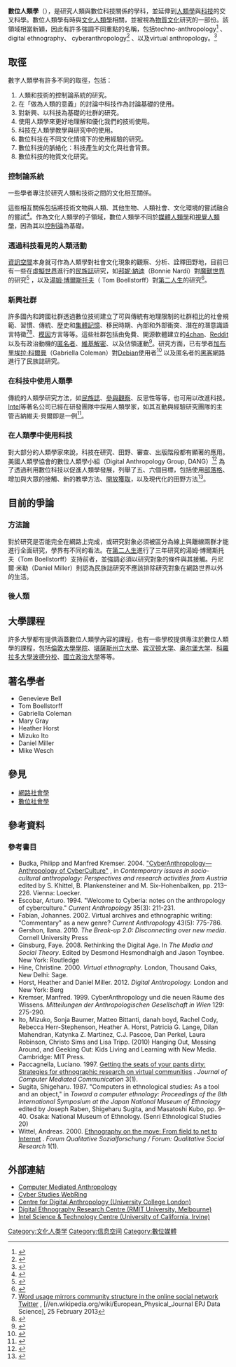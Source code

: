 {{NoteTA
|zh-hans:数码; zh-hk:數碼; zh-tw:數位;
|zh-cn:信息; zh-tw:資訊;
}}
{{人类学|social/cultural}}
'''數位人類學'''（{{Lang-en|digital anthropology}}），是研究人類與數位科技關係的學科，並延伸到[[人類學|人類學]]與[[科技|科技]]的交叉科學。數位人類學有時與[[文化人類學|文化人類學]]相關，並被視為[[物質文化|物質文化]]研究的一部份。該領域相當新穎，因此有許多強調不同重點的名稱，包括techno-anthropology<ref>{{Cite web|url=http://www.studyguide.aau.dk/programmes/postgraduate/53203/|title=Techno-Anthropology course guide|accessdate=14 March 2013|publisher=Aalborg University|archive-date=2013-04-02|archive-url=https://web.archive.org/web/20130402105317/http://www.studyguide.aau.dk/programmes/postgraduate/53203/|dead-url=no}}</ref> 、digital ethnography、 cyberanthropology<ref>{{Cite web|url=http://xirdalium.net/category/anthropology/cyberanthropology/|title=Cyberanthropology|accessdate=March 14, 2013|author=Knorr, Alexander|date=August 2011|publisher=Peter Hammer Verlag Gmbh|archive-date=2013-05-08|archive-url=https://web.archive.org/web/20130508145701/http://xirdalium.net/category/anthropology/cyberanthropology/|dead-url=no}}</ref> 、以及virtual anthropology。<ref>{{Cite book|title=Virtual Anthropology: A guide to a new interdisciplinary field|last=Weber, Gerhard|last2=Bookstein, Fred|publisher=Springer|year=2011|isbn=978-3211486474}}</ref>

== 取徑 ==
數字人類學有許多不同的取徑，包括：
# 人類和技術的控制論系統的研究。
# 在「做為人類的意義」的討論中科技作為討論基礎的使用。
# 對新興、以科技為基礎的社群的研究。
# 使用人類學來更好地理解和優化我們的技術使用。
# 科技在人類學教學與研究中的使用。
# 數位科技在不同文化情境下的使用經驗的研究。
# 數位科技的脈絡化：科技產生的文化與社會背景。
# 數位科技的物質文化研究。

=== 控制論系統 ===
一些學者專注於研究人類和技術之間的文化相互關係。

這些相互關係包括將技術文物與人類、其他生物、人類社會、文化環境的嘗試融合的嘗試<ref>{{Cite book|title=The Techno-human Shell-A Jump in the Evolutionary Gap|last=Carvalko, Joseph|publisher=Sunbury Press|year=2012|isbn=978-1620061657}}</ref>。作為文化人類學的子領域，數位人類學不同於[[媒體人類學|媒體人類學]]和[[視覺人類學|視覺人類學]]，因為其以[[控制论|控制論]]為基礎。

=== 透過科技看見的人類活動 ===
[[信息空间|資訊空間]]本身就可作為人類學對社會文化現象的觀察、分析、詮釋田野地，目前已有一些在[[虛擬世界|虛擬世界]]進行的[[民族誌|民族誌]]研究，如[[邦妮·納迪|邦妮·納迪]]（Bonnie Nardi）對[[魔兽世界|魔獸世界]]的研究<ref>{{Cite book|title=My Life as a Night Elf Priest: An Anthropological Account of World of Warcraft|last=Nardi, Bonnie|publisher=University of Michigan Press|year=2010|isbn=978-0472050987}}</ref> ，以及[[湯姆·博爾斯托夫|湯姆·博爾斯托夫]]（ Tom Boellstorff）對[[第二人生|第二人生]]的研究<ref>{{Cite book|title=Coming of Age in Second Life: An Anthropologist Explores the Virtually Human|last=Boellstorff, Tom|publisher=Princeton University Press|year=2010|isbn=978-0691146270}}</ref>。

=== 新興社群 ===
許多國內和跨國社群透過數位技術建立了可與傳統有地理限制的社群相比的社會規範、習慣、傳統、歷史和[[集體記憶|集體記憶]]、移民時期、內部和外部衝突、潛在的潛意識語言特徵<ref>[http://www.epjdatascience.com/content/2/1/3 Word usage mirrors community structure in the online social network Twitter] {{Wayback|url=http://www.epjdatascience.com/content/2/1/3 |date=20160114070153 }}, [//en.wikipedia.org/wiki/European_Physical_Journal EPJ Data Science], 25 February 2013</ref><ref>{{Cite news|url=https://www.theguardian.com/news/datablog/2013/mar/15/twitter-users-tribes-language-analysis-tweets|title=Twitter users forming tribes with own language, tweet analysis shows|last=Rodrigues|first=Jason|date=15 March 2013|newspaper=The Guardian|accessdate=2017-01-25|archive-date=2018-06-12|archive-url=https://web.archive.org/web/20180612140408/https://www.theguardian.com/news/datablog/2013/mar/15/twitter-users-tribes-language-analysis-tweets|dead-url=no}}</ref>、[[模因|模因]]方言等等。這些社群包括由免費、開源軟體建立的[[4chan|4chan]]、[[Reddit|Reddit]]以及有政治動機的[[匿名者|匿名者]]、[[維基解密|維基解密]]、以及佔領運動<ref>{{Cite web|url=http://flosshub.org/node/43|title=Abstract of 'The social construction of freedom in free and open source software: Hackers, ethics, and the liberal tradition'|accessdate=11 March 2013|publisher=FlossHub|archive-url=https://web.archive.org/web/20171201131803/https://flosshub.org/node/43|archive-date=2017-12-01|dead-url=yes}}</ref>。研究方面，已有學者[[加布里埃拉·科爾曼|加布里埃拉·科爾曼]]（Gabriella Coleman）對[[Debian|Debian]]使用者<ref>{{Cite web |url=http://codingfreedom.com/ |title=存档副本 |accessdate=2017-01-25 |archive-date=2013-04-28 |archive-url=https://web.archive.org/web/20130428032555/http://codingfreedom.com/ |dead-url=yes }}</ref> 以及匿名者的[[黑客|黑客]]網路進行了民族誌研究。

=== 在科技中使用人類學 ===
傳統的人類學研究方法，如[[民族誌|民族誌]]、[[參與觀察|參與觀察]]、反思性等等，也可用以改進科技。[[Intel|Intel]]等著名公司已經在研發團隊中採用人類學家，如其互動與經驗研究團隊的主管吉納維夫·貝爾即是一例<ref>{{Cite web |url=http://money.cnn.com/2010/09/20/technology/intel_anthropologist.fortune/index.htm |title=存档副本 |accessdate=2017-01-25 |archive-date=2019-02-13 |archive-url=https://web.archive.org/web/20190213071445/https://money.cnn.com/2010/09/20/technology/intel_anthropologist.fortune/index.htm |dead-url=no }}</ref>。

=== 在人類學中使用科技 ===
對大部分的人類學家來說，科技在研究、田野、審查、出版階段都有顯著的應用。美國人類學協會的數位人類學小組（Digital Anthropology Group, DANG）<ref>{{Cite web|url=http://01anthropology.wordpress.com/2012/08/17/dang-in-san-francisco/|title=DANG in San Francisco|accessdate=12 March 2013|author=Thompson, Mark|date=17 August 2012|publisher=DANG, the Digital Anthropology Group, official blog|archive-date=2019-04-13|archive-url=https://web.archive.org/web/20190413154628/https://01anthropology.wordpress.com/2012/08/17/dang-in-san-francisco/|dead-url=no}}</ref> 為了透過利用數位科技以促進人類學發展，列舉了五、六個目標，包括使用[[部落格|部落格]]、增加與大眾的接觸、新的教學方法、[[开放获取|開放獲取]]，以及現代化的田野方法<ref>{{Cite web|url=http://savageminds.org/2013/01/22/digital-anthropologys-to-do-list/|title=Digital Anthropology’s To Do List|accessdate=12 March 2013|author=Thompson, Matt|date=22 January 2013|publisher=Savage Minds|archive-date=2018-11-16|archive-url=https://web.archive.org/web/20181116105512/https://savageminds.org/2013/01/22/digital-anthropologys-to-do-list/|dead-url=no}}</ref>。

== 目前的爭論 ==

=== 方法論 ===
對於研究是否能完全在網路上完成，或研究對象必須被區分為線上與離線兩群才能進行全面研究，學界有不同的看法。在[[第二人生|第二人生]]進行了三年研究的湯姆·博爾斯托夫（Tom Boellstorff）支持前者，並強調必須以研究對象的條件與其接觸。丹尼爾·米勒（Daniel Miller）則認為民族誌研究不應該排除研究對象在網路世界以外的生活。

=== 後人類 ===

== 大學課程 ==
許多大學都有提供涵蓋數位人類學內容的課程，也有一些學校提供專注於數位人類學的課程，包括[[伦敦大学学院|倫敦大學學院]]、[[堪薩斯州立大學|堪薩斯州立大學]]、[[宾汉顿大学|宾汉顿大学]]、[[奥尔堡大学|奥尔堡大学]]、[[科羅拉多大學波德分校|科羅拉多大學波德分校]]、[[國立政治大學|國立政治大學]]等等。

== 著名學者 ==
* Genevieve Bell
* Tom Boellstorff
* Gabriella Coleman
* Mary Gray
* Heather Horst
* Mizuko Ito
* Daniel Miller
* Mike Wesch

== 參見 ==
* [[網路社會學|網路社會學]]
* [[數位社會學|數位社會學]]

== 參考資料 ==
{{reflist|30em}}

=== 參考書目 ===
* Budka, Philipp and Manfred Kremser. 2004. [http://www.philbu.net/media-anthropology/Budka_Kremser_Cyberanthro.pdf "CyberAnthropology—Anthropology of CyberCulture"] {{Wayback|url=http://www.philbu.net/media-anthropology/Budka_Kremser_Cyberanthro.pdf |date=20150924072302 }}, in ''Contemporary issues in socio-cultural anthropology: Perspectives and research activities from Austria'' edited by S. Khittel, B. Plankensteiner and M. Six-Hohenbalken, pp. 213–226. Vienna: Loecker.
* Escobar, Arturo. 1994. "Welcome to Cyberia: notes on the anthropology of cyberculture." ''Current Anthropology'' 35(3): 211-231.
* Fabian, Johannes. 2002. Virtual archives and ethnographic writing: "Commentary" as a new genre? ''Current Anthropology'' 43(5): 775-786.
* Gershon, Ilana. 2010. ''The Break-up 2.0: Disconnecting over new media''. Cornell University Press
* Ginsburg, Faye. 2008. Rethinking the Digital Age. In ''The Media and Social Theory''. Edited by Desmond Hesmondhalgh and Jason Toynbee. New York: Routledge
* Hine, Christine. 2000. ''Virtual ethnography''. London, Thousand Oaks, New Delhi: Sage.
* Horst, Heather and Daniel Miller. 2012. ''Digital Anthropology.'' London and New York: Berg
* Kremser, Manfred. 1999. CyberAnthropology und die neuen Räume des Wissens. ''Mitteilungen der Anthropologischen Gesellschaft in Wien'' 129: 275-290.
* Ito, Mizuko, Sonja Baumer, Matteo Bittanti, danah boyd, Rachel Cody, Rebecca Herr-Stephenson, Heather A. Horst, Patricia G. Lange, Dilan Mahendran, Katynka Z. Martinez, C.J. Pascoe, Dan Perkel, Laura Robinson, Christo Sims and Lisa Tripp. (2010) Hanging Out, Messing Around, and Geeking Out: Kids Living and Learning with New Media. Cambridge: MIT Press. 
* Paccagnella, Luciano. 1997. [http://jcmc.indiana.edu/vol3/issue1/paccagnella.html Getting the seats of your pants dirty: Strategies for ethnographic research on virtual communities] {{Wayback|url=http://jcmc.indiana.edu/vol3/issue1/paccagnella.html |date=20130213232148 }}. ''Journal of Computer Mediated Communication'' 3(1).
* Sugita, Shigeharu. 1987. "Computers in ethnological studies: As a tool and an object," in ''Toward a computer ethnology: Proceedings of the 8th International Symposium at the Japan National Museum of Ethnology'' edited by Joseph Raben, Shigeharu Sugita, and Masatoshi Kubo, pp. 9–40. Osaka: National Museum of Ethnology. (Senri Ethnological Studies 20)
* Wittel, Andreas. 2000. [http://www.qualitative-research.net/fqs-texte/1-00/1-00wittel-e.htm Ethnography on the move: From field to net to Internet] {{Wayback|url=http://www.qualitative-research.net/fqs-texte/1-00/1-00wittel-e.htm |date=20080518035342 }}. ''Forum Qualitative Sozialforschung / Forum: Qualitative Social Research'' 1(1).

== 外部連結 ==
* [https://web.archive.org/web/20070628213024/http://web3.cas.usf.edu/main/depts/ANT/cma/ Computer Mediated Anthropology]
* [http://www2.fiu.edu/~mizrachs/CyberAnthropology.html Cyber Studies WebRing] {{Wayback|url=http://www2.fiu.edu/~mizrachs/CyberAnthropology.html |date=20170713160110 }}
* [http://www.ucl.ac.uk/digital-anthropology/centre-for-digital-anthropology Centre for Digital Anthropology (University College London)] {{Wayback|url=http://www.ucl.ac.uk/digital-anthropology/centre-for-digital-anthropology |date=20140122190725 }}
* [http://www.digital-ethnography.net Digital Ethnography Research Centre (RMIT University, Melbourne)] {{Wayback|url=http://www.digital-ethnography.net/ |date=20200729232749 }}
* [http://socialcomputing.uci.edu Intel Science & Technology Centre (University of California, Irvine)] {{Wayback|url=http://socialcomputing.uci.edu/ |date=20120628223642 }}
[[Category:文化人类学|Category:文化人类学]]
[[Category:信息空间|Category:信息空间]]
[[Category:數位媒體|Category:數位媒體]]